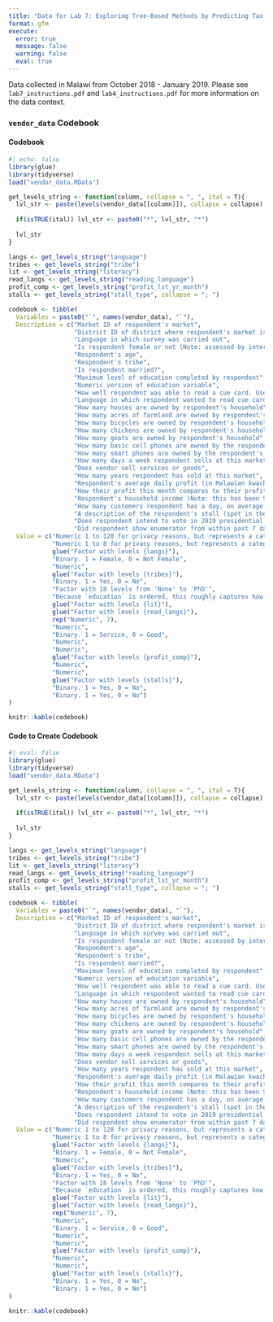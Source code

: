 ```yaml
---
title: "Data for Lab 7: Exploring Tree-Based Methods by Predicting Tax Compliance"
format: gfm
execute: 
  error: true
  message: false
  warning: false
  eval: true
---
```


Data collected in Malawi from October 2018 - January 2019. Please see
`lab7_instructions.pdf` and `lab4_instructions.pdf` for more information on the
data context. 

:::{.callout-tip}

### `vendor_data` Codebook

::::{.panel-tabset}

#### Codebook

```r
#| echo: false
library(glue)
library(tidyverse)
load("vendor_data.RData")

get_levels_string <- function(column, collapse = ", ", ital = T){
  lvl_str <- paste(levels(vendor_data[[column]]), collapse = collapse)
  
  if(isTRUE(ital)) lvl_str <- paste0("*", lvl_str, "*")
  
  lvl_str
}

langs <- get_levels_string("language")
tribes <- get_levels_string("tribe")
lit <- get_levels_string("literacy")
read_langs <- get_levels_string("reading_language")
profit_comp <- get_levels_string("profit_lst_yr_month")
stalls <- get_levels_string("stall_type", collapse = "; ")

codebook <- tibble(
  Variables = paste0("`", names(vendor_data), "`"),
  Description = c("Market ID of respondent's market",
                  "District ID of district where respondent's market is located",
                  "Language in which survey was carried out",
                  "Is respondent female or not (Note: assessed by interviewer)",
                  "Respondent's age",
                  "Respondent's tribe",
                  "Is respondent married?",
                  "Maximum level of education completed by respondent",
                  "Numeric version of education variable",
                  "How well respondent was able to read a cue card. Used as a measure of literacy.",
                  "Language in which respondent wanted to read cue card",
                  "How many houses are owned by respondent's household",
                  "How many acres of farmland are owned by respondent's household",
                  "How many bicycles are owned by respondent's household",
                  "How many chickens are owned by respondent's household",
                  "How many goats are owned by respondent's household",
                  "How many basic cell phones are owned by the respondent's household",
                  "How many smart phones are owned by the respondent's household",
                  "How many days a week respondent sells at this market",
                  "Does vendor sell services or goods",
                  "How many years respondent has sold at this market",
                  "Respondent's average daily profit (in Malawian kwacha)",
                  "How their profit this month compares to their profit this month last year",
                  "Respondent's household income (Note: this has been 99th percentile trimmed, where extreme values higher than the 99th percentile are dropped, as a way to reduce outliers. (Malawian kwacha)",
                  "How many customers respondent has a day, on average (Note: 99th percentile trimmed)",
                  "A description of the respondent's stall (spot in the market)",
                  "Does respondent intend to vote in 2019 presidential election?",
                  "Did respondent show enumerator from within past 7 days?"),
  Value = c("Numeric 1 to 128 for privacy reasons, but represents a categorical value. **Note**: You will have to turn this into a factor/categorical variable, or **scikit-learn will get confused**!",
            "Numeric 1 to 8 for privacy reasons, but represents a categorical value. **Note**: You will have to turn this into a factor/categorical variable, or **scikit-learn will get confused**!",
            glue("Factor with levels {langs}"),
            "Binary. 1 = Female, 0 = Not Female",
            "Numeric",
            glue("Factor with levels {tribes}"),
            "Binary. 1 = Yes, 0 = No",
            "Factor with 18 levels from 'None' to 'PhD'",
            "Because `education` is ordered, this roughly captures how educated respondent is numerically. Note that it does not quite correspond to how many years of education a respondent has completed.",
            glue("Factor with levels {lit}"),
            glue("Factor with levels {read_langs}"),
            rep("Numeric", 7),
            "Numeric",
            "Binary. 1 = Service, 0 = Good",
            "Numeric",
            "Numeric",
            glue("Factor with levels {profit_comp}"),
            "Numeric",
            "Numeric",
            glue("Factor with levels {stalls}"),
            "Binary. 1 = Yes, 0 = No",
            "Binary. 1 = Yes, 0 = No")
)

knitr::kable(codebook)
```

#### Code to Create Codebook

```r
#| eval: false
library(glue)
library(tidyverse)
load("vendor_data.RData")

get_levels_string <- function(column, collapse = ", ", ital = T){
  lvl_str <- paste(levels(vendor_data[[column]]), collapse = collapse)
  
  if(isTRUE(ital)) lvl_str <- paste0("*", lvl_str, "*")
  
  lvl_str
}

langs <- get_levels_string("language")
tribes <- get_levels_string("tribe")
lit <- get_levels_string("literacy")
read_langs <- get_levels_string("reading_language")
profit_comp <- get_levels_string("profit_lst_yr_month")
stalls <- get_levels_string("stall_type", collapse = "; ")

codebook <- tibble(
  Variables = paste0("`", names(vendor_data), "`"),
  Description = c("Market ID of respondent's market",
                  "District ID of district where respondent's market is located",
                  "Language in which survey was carried out",
                  "Is respondent female or not (Note: assessed by interviewer)",
                  "Respondent's age",
                  "Respondent's tribe",
                  "Is respondent married?",
                  "Maximum level of education completed by respondent",
                  "Numeric version of education variable",
                  "How well respondent was able to read a cue card. Used as a measure of literacy.",
                  "Language in which respondent wanted to read cue card",
                  "How many houses are owned by respondent's household",
                  "How many acres of farmland are owned by respondent's household",
                  "How many bicycles are owned by respondent's household",
                  "How many chickens are owned by respondent's household",
                  "How many goats are owned by respondent's household",
                  "How many basic cell phones are owned by the respondent's household",
                  "How many smart phones are owned by the respondent's household",
                  "How many days a week respondent sells at this market",
                  "Does vendor sell services or goods",
                  "How many years respondent has sold at this market",
                  "Respondent's average daily profit (in Malawian kwacha)",
                  "How their profit this month compares to their profit this month last year",
                  "Respondent's household income (Note: this has been 99th percentile trimmed, where extreme values higher than the 99th percentile are dropped, as a way to reduce outliers. (Malawian kwacha)",
                  "How many customers respondent has a day, on average (Note: 99th percentile trimmed)",
                  "A description of the respondent's stall (spot in the market)",
                  "Does respondent intend to vote in 2019 presidential election?",
                  "Did respondent show enumerator from within past 7 days?"),
  Value = c("Numeric 1 to 128 for privacy reasons, but represents a categorical value. **Note**: You will have to turn this into a factor/categorical variable, or **scikit-learn will get confused**!",
            "Numeric 1 to 8 for privacy reasons, but represents a categorical value. **Note**: You will have to turn this into a factor/categorical variable, or **scikit-learn will get confused**!",
            glue("Factor with levels {langs}"),
            "Binary. 1 = Female, 0 = Not Female",
            "Numeric",
            glue("Factor with levels {tribes}"),
            "Binary. 1 = Yes, 0 = No",
            "Factor with 18 levels from 'None' to 'PhD'",
            "Because `education` is ordered, this roughly captures how educated respondent is numerically. Note that it does not quite correspond to how many years of education a respondent has completed.",
            glue("Factor with levels {lit}"),
            glue("Factor with levels {read_langs}"),
            rep("Numeric", 7),
            "Numeric",
            "Binary. 1 = Service, 0 = Good",
            "Numeric",
            "Numeric",
            glue("Factor with levels {profit_comp}"),
            "Numeric",
            "Numeric",
            glue("Factor with levels {stalls}"),
            "Binary. 1 = Yes, 0 = No",
            "Binary. 1 = Yes, 0 = No")
)

knitr::kable(codebook)
```

::::

:::
